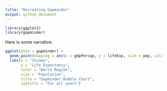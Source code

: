 ```yaml
---
title: "Recreating Gapminder"
output: github_document
---
```


```r
library(ggplot2)
library(gapminder)
```

Here is some narrative.

```r
ggplot(data = gapminder) +
  geom_point(mapping = aes(x = gdpPercap, y = lifeExp, size = pop, color = continent), alpha = 0.5) +
  labs(x = "Income",
       y = "Life Expectancy",
       color = "World Region",
       size = "Population",
       title = "Gapminder Bubble Chart",
       subtitle = "For all years")
```




